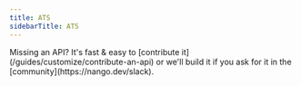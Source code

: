 ```yaml
---
title: ATS
sidebarTitle: ATS
---
```


<Tip>
    Missing an API? It's fast & easy to [contribute it](/guides/customize/contribute-an-api) or we'll build it if you ask for
    it in the [community](https://nango.dev/slack).
</Tip>

<CardGroup cols={4}>
    <Card title="Ashby" href="/integrations/all/ashby" color="#68a063" />
    <Card title="Greenhouse" href="/integrations/all/greenhouse" color="#68a063" />
    <Card title="Lever" href="/integrations/all/lever" color="#68a063" />
    <Card title="LinkedIn" href="/integrations/all/linkedin" color="#68a063" />
    <Card title="SmartRecruiters" href="/integrations/all/smartrecruiters" color="#68a063" />
    <Card title="Teamtailor" href="/integrations/all/teamtailor" color="#68a063" />
    <Card title="Workable" href="/integrations/all/workable" color="#68a063" />
</CardGroup>
